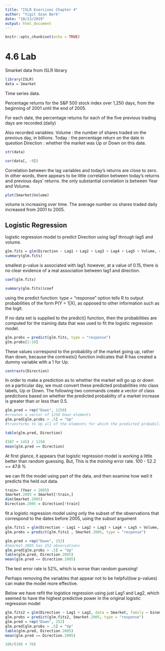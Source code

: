 ```yaml
---
title: "ISLR Exercises Chapter 4"
author: "Yigit Ozan Berk"
date: "10/13/2019"
output: html_document
---
```


```r
knitr::opts_chunk$set(echo = TRUE)
```
 
# 4.6 Lab

Smarket data from ISLR library
```r
library(ISLR)
data = Smarket
```

Time series data.

Percentage returns for the S&P 500 stock index over 1,250 days, from the beginning of 2001 until the end of 2005.

For each date, the percentage returns for each of the five previous trading days are recorded.(daily)

Also recorded variables:
Volume : the number of shares traded on the previous day, in billions.
Today : the percentage return on the date in question
Direction : whether the market was Up or Down on this date.


```r
str(data)
```

```r
cor(data[, -9])
```

Correlation between the lag variables and today's returns are close to zero. In other words, there appears to be little correlation between today's returns and previous days' returns. the only substantial correlation is between Year and Volume. 

```r
plot(Smarket$Volume)
```

volume is increasing over time. The average number os shares traded daily increased from 2001 to 2005.

## Logistic Regression

logistic regression model to predict Direction using lag1 through lag5 and volume. 
```r
glm.fits = glm(Direction ~ Lag1 + Lag2 + Lag3 + Lag4 + Lag5 + Volume, data = Smarket, family = binomial)
summary(glm.fits)
```

smallest p-value is associated with lag1. however, at a value of 0.15, there is no clear evidence of a real association between lag1 and direction.

```r
coef(glm.fits)
```

```r
summary(glm.fits)$coef
```

using the predict function:
type = "response" option tells R to output probabilities of the form P(Y = 1|X), as opposed to other information such as the logit. 

If no data set is supplied to the predict() function, then the probabilities are computed for the training data that was used to fit the logistic regression model.



```r
glm.probs = predict(glm.fits, type = "response")
glm.probs[1:10]
```

These values correspond to the probability of the market going up, rather than down, because the contrasts() function indicates that R has created a dummy variable with a 1 for Up.

```r
contrasts(Direction)
```

In order to make a prediction as to whether the market will go up or down on a particular day, we must convert these predicted probabilities into class labels, Up or Down. The following two commands create a vector of class predictions based on whether the predicted probability of a market increase is greater than or less than 0.5.

```r
glm.pred = rep("Down", 1250)
#creates a vector of 1250 Down elements
glm.pred[glm.probs > .5] = "Up"
#transforms to Up all of the elements for which the predicted probability of a market increase exceeds 0.5
```

```r
table(glm.pred, Direction)
```

```r
(507 + 145) / 1250
mean(glm.pred == Direction)
```

At first glance, it appears that logistic regression model is working a little better than random guessing. But,
This is the *training* error rate. 100 - 52.2 == 47.8 %

we can fit the model using part of the data, and then examine how well it predicts the held out data.

```r
train= (Year < 2005)
Smarket.2005 = Smarket[!train,]
dim(Smarket.2005)
Direction.2005 = Direction[!train]
```

fit a logistic regression model using only the subset of the observations that correspond to the dates before 2005, using the *subset* argument
```r
glm.fits1 = glm(Direction ~ Lag1 + Lag2 + Lag3 + Lag4 + Lag5 + Volume, data = Smarket, family = binomial, subset = train)
glm.probs = predict(glm.fits1 , Smarket.2005, type = "response")
```

```r
glm.pred = rep("Down", 252)
#Smarket.2005 has 252 observations
glm.pred[glm.probs > .5] = "Up"
table(glm.pred, Direction.2005)
mean(glm.pred == Direction.2005)
```

The test error rate is 52%, which is worse than random guessing!

Perhaps removing the variables that appear not to be helpful(low p-values) can make the model more effective.

Below we have refit the logistice regression using just Lag1 and Lag2, which seemed to have the highest predictive power in the original logistic regression model

```r
glm.fits2 = glm(Direction ~ Lag1 + Lag2, data = Smarket, family = binomial, subset = train)
glm.probs = predict(glm.fits2, Smarket.2005, type = "response")
glm.pred = rep("Down", 252)
glm.pred[glm.probs > .5] = "Up"
table(glm.pred, Direction.2005)
mean(glm.pred == Direction.2005)

```

```r
106/(106 + 76)
```

